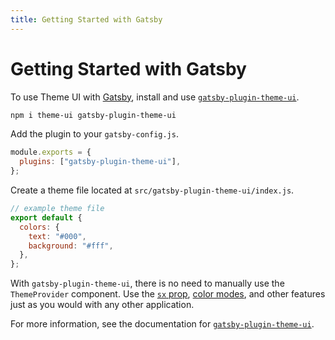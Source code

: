 ```yaml
---
title: Getting Started with Gatsby
---
```


# Getting Started with Gatsby

To use Theme UI with [Gatsby][], install and use [`gatsby-plugin-theme-ui`](/packages/gatsby-plugin).

```sh
npm i theme-ui gatsby-plugin-theme-ui
```

Add the plugin to your `gatsby-config.js`.

```js
module.exports = {
  plugins: ["gatsby-plugin-theme-ui"],
};
```

Create a theme file located at `src/gatsby-plugin-theme-ui/index.js`.

```js
// example theme file
export default {
  colors: {
    text: "#000",
    background: "#fff",
  },
};
```

With `gatsby-plugin-theme-ui`, there is no need to manually use the `ThemeProvider` component.
Use the [`sx` prop](/sx-prop), [color modes](/color-modes), and other features just as you would with any other application.

For more information, see the documentation for [`gatsby-plugin-theme-ui`](/packages/gatsby-plugin).

[gatsby]: https://gatsbyjs.org

